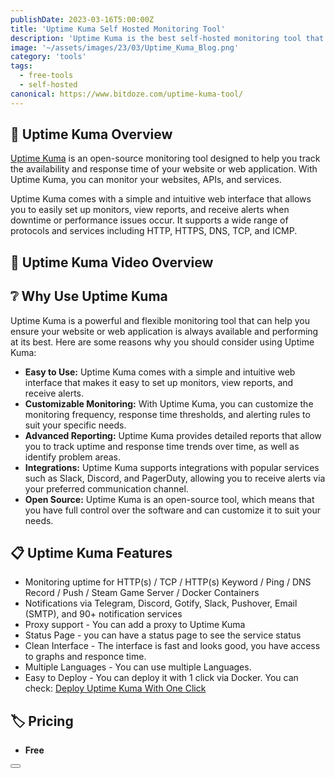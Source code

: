 ```yaml
---
publishDate: 2023-03-16T5:00:00Z
title: 'Uptime Kuma Self Hosted Monitoring Tool'
description: 'Uptime Kuma is the best self-hosted monitoring tool that you can use.'
image: '~/assets/images/23/03/Uptime_Kuma_Blog.png'
category: 'tools'
tags:
  - free-tools
  - self-hosted
canonical: https://www.bitdoze.com/uptime-kuma-tool/
---
```



## 🔭 Uptime Kuma Overview

[Uptime Kuma](https://github.com/louislam/uptime-kuma) is an open-source monitoring tool designed to help you track the availability and response time of your website or web application. With Uptime Kuma, you can monitor your websites, APIs, and services.

Uptime Kuma comes with a simple and intuitive web interface that allows you to easily set up monitors, view reports, and receive alerts when downtime or performance issues occur. It supports a wide range of protocols and services including HTTP, HTTPS, DNS, TCP, and ICMP.

## 🎥 Uptime Kuma Video Overview

<YouTubeEmbed url="https://www.youtube.com/embed/enJYtsPIxYY" label="Uptime Kuma Self Hosted Monitoring Tool" />

## ❔ Why Use Uptime Kuma

Uptime Kuma is a powerful and flexible monitoring tool that can help you ensure your website or web application is always available and performing at its best. Here are some reasons why you should consider using Uptime Kuma:

- **Easy to Use:** Uptime Kuma comes with a simple and intuitive web interface that makes it easy to set up monitors, view reports, and receive alerts.
- **Customizable Monitoring:** With Uptime Kuma, you can customize the monitoring frequency, response time thresholds, and alerting rules to suit your specific needs.
- **Advanced Reporting:** Uptime Kuma provides detailed reports that allow you to track uptime and response time trends over time, as well as identify problem areas.
- **Integrations:** Uptime Kuma supports integrations with popular services such as Slack, Discord, and PagerDuty, allowing you to receive alerts via your preferred communication channel.
- **Open Source:** Uptime Kuma is an open-source tool, which means that you have full control over the software and can customize it to suit your needs.

## 📋 Uptime Kuma Features

- Monitoring uptime for HTTP(s) / TCP / HTTP(s) Keyword / Ping / DNS Record / Push / Steam Game Server / Docker Containers
- Notifications via Telegram, Discord, Gotify, Slack, Pushover, Email (SMTP), and 90+ notification services
- Proxy support - You can add a proxy to Uptime Kuma
- Status Page - you can have a status page to see the service status
- Clean Interface - The interface is fast and looks good, you have access to graphs and responce time.
- Multiple Languages - You can use multiple Languages.
- Easy to Deploy - You can deploy it with 1 click via Docker. You can check: [Deploy Uptime Kuma With One Click](https://www.bitdoze.com/deploy-uptime-kuma/)

## 🏷️ Pricing

- **Free**

<Button link="https://github.com/louislam/uptime-kuma" text="Check Uptime Kuma" />
